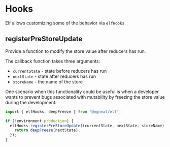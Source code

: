 # Hooks

Elf allows customizing some of the behavior via `elfHooks`

## registerPreStoreUpdate

Provide a function to modify the store value after reducers has run.

The callback function takes three arguments:

- `currentState` - state before reducers has run
- `nextState` - state after reducers has run
- `storeName` - the name of the store

One scenario when this functionality could be useful is when a developer wants to prevent bugs associated with mutability by freezing the store value during the development:

```ts
import { elfHooks, deepFreeze } from '@ngneat/elf';

if (!environment.production) {
  elfHooks.registerPreStoreUpdate((currentState, nextState, storeName) => {
    return deepFreeze(nextState);
  });
}
```
